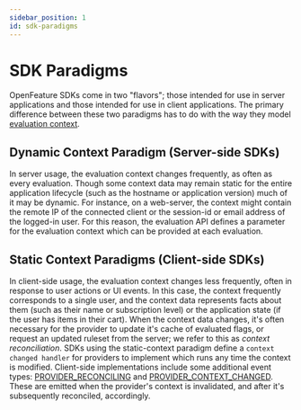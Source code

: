 ```yaml
---
sidebar_position: 1
id: sdk-paradigms
---
```


# SDK Paradigms

OpenFeature SDKs come in two "flavors"; those intended for use in server applications and those intended for use in client applications.
The primary difference between these two paradigms has to do with the way they model [evaluation context](/specification/sections/evaluation-context).

## Dynamic Context Paradigm (Server-side SDKs)

In server usage, the evaluation context changes frequently, as often as every evaluation.
Though some context data may remain static for the entire application lifecycle (such as the hostname or application version) much of it may be dynamic.
For instance, on a web-server, the context might contain the remote IP of the connected client or the session-id or email address of the logged-in user.
For this reason, the evaluation API defines a parameter for the evaluation context which can be provided at each evaluation.

## Static Context Paradigms (Client-side SDKs)

In client-side usage, the evaluation context changes less frequently, often in response to user actions or UI events.
In this case, the context frequently corresponds to a single user, and the context data represents facts about them (such as their name or subscription level) or the application state (if the user has items in their cart).
When the context data changes, it's often necessary for the provider to update it's cache of evaluated flags, or request an updated ruleset from the server; we refer to this as _context reconciliation_.
SDKs using the static-context paradigm define a `context changed handler` for providers to implement which runs any time the context is modified.
Client-side implementations include some additional event types: [PROVIDER_RECONCILING](/docs/reference/concepts/events#provider_reconciling-static-contextclient-side-only) and [PROVIDER_CONTEXT_CHANGED](/docs/reference/concepts/events#provider_context_changed-static-contextclient-side-only).
These are emitted when the provider's context is invalidated, and after it's subsequently reconciled, accordingly.
